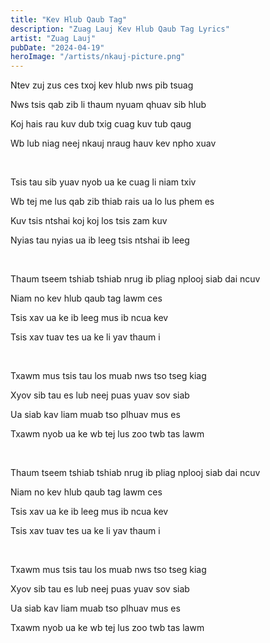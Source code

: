 ```yaml
---
title: "Kev Hlub Qaub Tag"
description: "Zuag Lauj Kev Hlub Qaub Tag Lyrics"
artist: "Zuag Lauj"
pubDate: "2024-04-19"
heroImage: "/artists/nkauj-picture.png"
---
```


Ntev zuj zus ces txoj kev hlub nws pib tsuag

Nws tsis qab zib li thaum nyuam qhuav sib hlub

Koj hais rau kuv dub txig cuag kuv tub qaug

Wb lub niag neej nkauj nraug hauv kev npho xuav

<br />

Tsis tau sib yuav nyob ua ke cuag li niam txiv

Wb tej me lus qab zib thiab rais ua lo lus phem es

Kuv tsis ntshai koj koj los tsis zam kuv

Nyias tau nyias ua ib leeg tsis ntshai ib leeg

<br />

Thaum tseem tshiab tshiab nrug ib pliag nplooj siab dai ncuv

Niam no kev hlub qaub tag lawm ces

Tsis xav ua ke ib leeg mus ib ncua kev

Tsis xav tuav tes ua ke li yav thaum i

<br />

Txawm mus tsis tau los muab nws tso tseg kiag

Xyov sib tau es lub neej puas yuav sov siab

Ua siab kav liam muab tso plhuav mus es

Txawm nyob ua ke wb tej lus zoo twb tas lawm

<br />

Thaum tseem tshiab tshiab nrug ib pliag nplooj siab dai ncuv

Niam no kev hlub qaub tag lawm ces

Tsis xav ua ke ib leeg mus ib ncua kev

Tsis xav tuav tes ua ke li yav thaum i

<br />

Txawm mus tsis tau los muab nws tso tseg kiag

Xyov sib tau es lub neej puas yuav sov siab

Ua siab kav liam muab tso plhuav mus es

Txawm nyob ua ke wb tej lus zoo twb tas lawm
